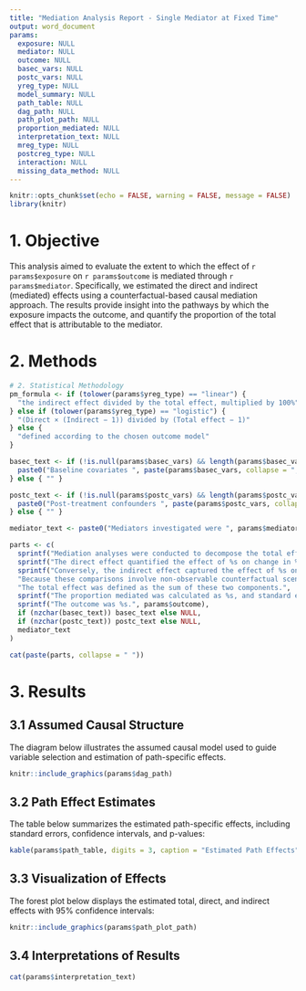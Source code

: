 ```yaml
---
title: "Mediation Analysis Report - Single Mediator at Fixed Time"
output: word_document
params:
  exposure: NULL
  mediator: NULL
  outcome: NULL
  basec_vars: NULL
  postc_vars: NULL
  yreg_type: NULL
  model_summary: NULL
  path_table: NULL
  dag_path: NULL
  path_plot_path: NULL
  proportion_mediated: NULL
  interpretation_text: NULL
  mreg_type: NULL
  postcreg_type: NULL
  interaction: NULL
  missing_data_method: NULL
---
```


```r
knitr::opts_chunk$set(echo = FALSE, warning = FALSE, message = FALSE)
library(knitr)
```

# 1. Objective

This analysis aimed to evaluate the extent to which the effect of `r params$exposure` on `r params$outcome` is mediated through `r params$mediator`. Specifically, we estimated the direct and indirect (mediated) effects using a counterfactual-based causal mediation approach. The results provide insight into the pathways by which the exposure impacts the outcome, and quantify the proportion of the total effect that is attributable to the mediator.

# 2. Methods
```r
# 2. Statistical Methodology
pm_formula <- if (tolower(params$yreg_type) == "linear") {
  "the indirect effect divided by the total effect, multiplied by 100%"
} else if (tolower(params$yreg_type) == "logistic") {
  "(Direct × (Indirect − 1)) divided by (Total effect − 1)"
} else {
  "defined according to the chosen outcome model"
}

basec_text <- if (!is.null(params$basec_vars) && length(params$basec_vars) > 0) {
  paste0("Baseline covariates ", paste(params$basec_vars, collapse = ", "), " were adjusted for.")
} else { "" }

postc_text <- if (!is.null(params$postc_vars) && length(params$postc_vars) > 0) {
  paste0("Post-treatment confounders ", paste(params$postc_vars, collapse = ", "), " were controlled for.")
} else { "" }

mediator_text <- paste0("Mediators investigated were ", params$mediator, ".")

parts <- c(
  sprintf("Mediation analyses were conducted to decompose the total effect of %s on %s into direct effect and indirect effect.", params$exposure, params$outcome),
  sprintf("The direct effect quantified the effect of %s on change in %s independent of changes in %s.", params$exposure, params$outcome, params$mediator),
  sprintf("Conversely, the indirect effect captured the effect of %s on change in %s associated with changes in %s.", params$exposure, params$outcome, params$mediator),
  "Because these comparisons involve non-observable counterfactual scenarios, natural effect models were employed to estimate the direct and indirect effects.",
  "The total effect was defined as the sum of these two components.",
  sprintf("The proportion mediated was calculated as %s, and standard errors were derived using the bootstrap method.", pm_formula),
  sprintf("The outcome was %s.", params$outcome),
  if (nzchar(basec_text)) basec_text else NULL,
  if (nzchar(postc_text)) postc_text else NULL,
  mediator_text
)

cat(paste(parts, collapse = " "))
```

# 3. Results
## 3.1 Assumed Causal Structure
The diagram below illustrates the assumed causal model used to guide variable selection and estimation of path-specific effects.
```r
knitr::include_graphics(params$dag_path)
```

## 3.2 Path Effect Estimates
The table below summarizes the estimated path-specific effects, including standard errors, confidence intervals, and p-values:
```r
kable(params$path_table, digits = 3, caption = "Estimated Path Effects")
```

## 3.3 Visualization of Effects
The forest plot below displays the estimated total, direct, and indirect effects with 95% confidence intervals:
```r
knitr::include_graphics(params$path_plot_path)
```

## 3.4 Interpretations of Results
```r
cat(params$interpretation_text)
```


















